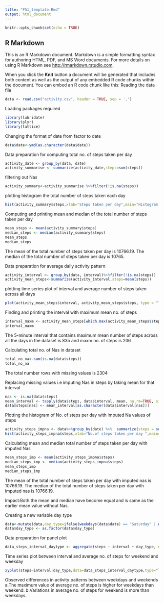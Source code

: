 ---
title: "PA1_template.Rmd"
output: html_document
---
```{r setup, include=FALSE}
knitr::opts_chunk$set(echo = TRUE)
```



## R Markdown

This is an R Markdown document. Markdown is a simple formatting syntax for authoring HTML, PDF, and MS Word documents. For more details on using R Markdown see <http://rmarkdown.rstudio.com>.

When you click the **Knit** button a document will be generated that includes both content as well as the output of any embedded R code chunks within the document. You can embed an R code chunk like this:
Reading the data file
```{r assignment1 echo=TRUE}
data <- read.csv("activity.csv", header = TRUE, sep = ',')
```
Loading packages required
```{r  echo=TRUE}
library(lubridate)
library(plyr)
library(lattice)
```
Changing the format of date from factor to date 
```{r  echo=TRUE}
data$date<-ymd(as.character(data$date))
```
Data preparation for computing total no. of steps taken per day
```{r  echo=TRUE}
activity_date <- group_by(data, date)
activity_summarise <- summarize(activity_date,steps=sum(steps))
```
filtering out Nas
```{r  echo=TRUE}
activity_summary<-activity_summarise %>%filter(!is.na(steps))
```
plotting histogram the total number of steps taken each day
```{r plots1  echo=TRUE}
hist(activity_summary$steps,xlab="Steps taken per day",main="Histogram of the total number of steps taken per day")
```
Computing and printing mean and median of the total number of steps taken per day
```{r  echo=TRUE}
mean_steps <- mean(activity_summary$steps)
median_steps <- median(activity_summary$steps)
mean_steps
median_steps
```
The mean of the total number of steps taken per day is 10766.19.
The median of the total number of steps taken per day is 10765.

Data preparation for average daily activity pattern
```{r  echo=TRUE}
activity_interval <- group_by(data, interval)%>%filter(!is.na(steps))
activity_mean_steps<-summarize(activity_interval,steps=mean(steps))
```
plotting time series plot of interval and  average number of steps taken across all days
```{r plots2 echo=TRUE}
plot(activity_mean_steps$interval, activity_mean_steps$steps, type = "l", xlab = "Intervals", ylab = "Total steps per interval", main = "Number of steps per interval")
```

Finding and printing the interval with maximum mean no. of steps
```{r  echo=TRUE}
interval_maxm <- activity_mean_steps[which.max(activity_mean_steps$steps),]
interval_maxm
```
The 5-minute interval that contains maximum mean number of steps across all the days in the dataset is 835 and maxm no. of steps is 206

Calculating total no. of Nas in dataset
```{r  echo=TRUE}
total_no_na<-sum(is.na(data$steps))
total_no_na
```
The total number rows with missing values is 2304

Replacing missing values i.e imputing Nas in steps by taking mean for that interval
```{r  echo=TRUE}
nas <- is.na(data$steps)
mean_interval <- tapply(data$steps, data$interval, mean, na.rm=TRUE, simplify=TRUE)
data$steps[nas] <- mean_interval[as.character(data$interval[nas])]
```

Plotting the histogram of No. of steps per day with imputed Na values of steps
```{r plots3 echo=TRUE}
activity_steps_impna <- data%>%group_by(date) %>%  summarize(steps = sum(steps))
hist(activity_steps_impna$steps,xlab="No.of steps taken per day ",main="Histogram of total no. of steps taken per day with imputed NAs")
```

Calculating mean and median total number of steps taken per day with imputed Nas
```{r  echo=TRUE}
mean_steps_imp <- mean(activity_steps_impna$steps)
median_steps_imp <- median(activity_steps_impna$steps)
mean_steps_imp
median_steps_imp
```
The mean of the total number of steps  taken per day with imputed nas is 10766.19.
The median of the total number of steps taken per day with imputed nas is 10766.19.

Impact:Both the mean and median have become equal and is same as the earlier mean value without Nas.

Creating a new variable day_type
```{r  echo=TRUE}
data<-mutate(data,day_type=ifelse(weekdays(data$date) == "Saturday" | weekdays(data$date) == "Sunday", "Weekend", "Weekday"))
data$day_type <- as.factor(data$day_type)
```
Data preparation for panel plot
```{r  echo=TRUE}
data_steps_interval_daytype <- aggregate(steps ~ interval + day_type, data =data, FUN = mean)
```
Time series plot between interval and average no. of steps for weekend and weekday
```{r plots4 echo=TRUE}
xyplot(steps~interval|day_type,data=data_steps_interval_daytype,type="l",lwd=1,xlab="Interval",ylab="Avg.no. of steps",layout=c(1,2))

```
Observed differences in activity patterns between weekdays and weekends
a.The maximum value of average no. of steps is higher for weekdays than weekend.
b.Variations in average no. of steps for weekend is more than weekdays.
